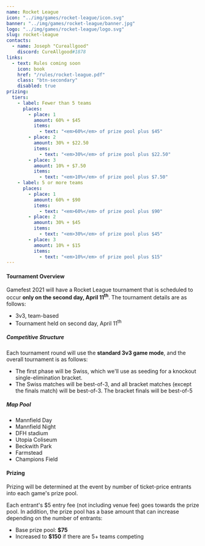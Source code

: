 ---
name: Rocket League
icon: "../img/games/rocket-league/icon.svg"
banner: "../img/games/rocket-league/banner.jpg"
logo: "../img/games/rocket-league/logo.svg"
slug: rocket-league
contacts:
  - name: Joseph "Cureallgood"
    discord: CureAllgood#1878
links:
  - text: Rules coming soon
    icon: book
    href: "/rules/rocket-league.pdf"
    class: "btn-secondary"
    disabled: true
prizing:
  tiers:
    - label: Fewer than 5 teams
      places:
        - place: 1
          amount: 60% + $45
          items:
            - text: "<em>60%</em> of prize pool plus $45"
        - place: 2
          amount: 30% + $22.50
          items:
            - text: "<em>30%</em> of prize pool plus $22.50"
        - place: 3
          amount: 10% + $7.50
          items:
            - text: "<em>10%</em> of prize pool plus $7.50"
    - label: 5 or more teams
      places:
        - place: 1
          amount: 60% + $90
          items:
            - text: "<em>60%</em> of prize pool plus $90"
        - place: 2
          amount: 30% + $45
          items:
            - text: "<em>30%</em> of prize pool plus $45"
        - place: 3
          amount: 10% + $15
          items:
            - text: "<em>10%</em> of prize pool plus $15"
---

#### Tournament Overview

Gamefest 2021 will have a Rocket League tournament that is scheduled to occur **only on the second day, April 11<sup>th</sup>**. The tournament details are as follows:

- 3v3, team-based
- Tournament held on second day, April 11<sup>th</sup>

##### Competitive Structure

Each tournament round will use the **standard 3v3 game mode**, and the overall tournament is as follows:

- The first phase will be Swiss, which we'll use as seeding for a knockout single-elimination bracket.
- The Swiss matches will be best-of-3, and all bracket matches (except the finals match) will be best-of-3. The bracket finals will be best-of-5

##### Map Pool

- Mannfield Day
- Mannfield Night
- DFH stadium
- Utopia Coliseum
- Beckwith Park
- Farmstead
- Champions Field

<Section>

#### Prizing

Prizing will be determined at the event by number of ticket-price entrants into each game's prize pool.

Each entrant's $5 entry fee (not including venue fee) goes towards the prize pool. In addition, the prize pool has a base amount that can increase depending on the number of entrants:

- Base prize pool: **$75**
- Increased to **$150** if there are 5+ teams competing

<MultiPrizing tiers={props.prizing.tiers} /></Section>
<Section><Contact contacts={props.contacts} /></Section>
